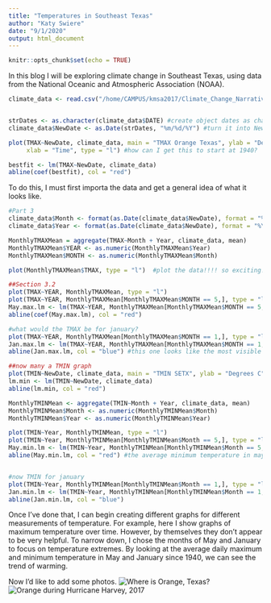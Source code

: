 ```yaml
---
title: "Temperatures in Southeast Texas"
author: "Katy Swiere"
date: "9/1/2020"
output: html_document
---
```


```r
knitr::opts_chunk$set(echo = TRUE)
```

In this blog I will be exploring climate change in Southeast Texas, using data from the National Oceanic and Atmospheric Association (NOAA). 

```r
climate_data <- read.csv("/home/CAMPUS/kmsa2017/Climate_Change_Narratives/Student_Folders/Swiere/Swiere_OrangeTX_DataNEW.csv")


strDates <- as.character(climate_data$DATE) #create object dates as characters
climate_data$NewDate <- as.Date(strDates, "%m/%d/%Y") #turn it into New Date

plot(TMAX~NewDate, climate_data, main = "TMAX Orange Texas", ylab = "Degrees C", 
     xlab = "Time", type = "l") #how can I get this to start at 1940?

bestfit <- lm(TMAX~NewDate, climate_data)
abline(coef(bestfit), col = "red")
```

To do this, I must first importa the data and get a general idea of what it looks like. 
```r
#Part 3
climate_data$Month <- format(as.Date(climate_data$NewDate), format = "%m")
climate_data$Year <- format(as.Date(climate_data$NewDate), format = "%Y")

MonthlyTMAXMean = aggregate(TMAX~Month + Year, climate_data, mean)
MonthlyTMAXMean$YEAR <- as.numeric(MonthlyTMAXMean$Year)
MonthlyTMAXMean$MONTH <- as.numeric(MonthlyTMAXMean$Month)

plot(MonthlyTMAXMean$TMAX, type = "l")  #plot the data!!!! so exciting!!!

##Section 3.2
plot(TMAX~YEAR, MonthlyTMAXMean, type = "l")
plot(TMAX~YEAR, MonthlyTMAXMean[MonthlyTMAXMean$MONTH == 5,], type = "l", main = "Average May Max Temps")
May.max.lm <- lm(TMAX~YEAR, MonthlyTMAXMean[MonthlyTMAXMean$MONTH == 5,])
abline(coef(May.max.lm), col = "red")

#what would the TMAX be for january?
plot(TMAX~YEAR, MonthlyTMAXMean[MonthlyTMAXMean$MONTH == 1,], type = "l", main = "Average January Max Temps")
Jan.max.lm <- lm(TMAX~YEAR, MonthlyTMAXMean[MonthlyTMAXMean$MONTH == 1,])
abline(Jan.max.lm, col = "blue") #this one looks like the most visible trend so far

##now many a TMIN graph
plot(TMIN~NewDate, climate_data, main = "TMIN SETX", ylab = "Degrees C", xlab = "Time", type = "l")
lm.min <- lm(TMIN~NewDate, climate_data)
abline(lm.min, col = "red")

MonthlyTMINMean <- aggregate(TMIN~Month + Year, climate_data, mean)
MonthlyTMINMean$Month <- as.numeric(MonthlyTMINMean$Month)
MonthlyTMINMean$Year <- as.numeric(MonthlyTMINMean$Year)

plot(TMIN~Year, MonthlyTMINMean, type = "l")
plot(TMIN~Year, MonthlyTMINMean[MonthlyTMINMean$Month == 5,], type = "l", main = "Average May Min Temps") #look at min temps in may
May.min.lm <- lm(TMIN~Year, MonthlyTMINMean[MonthlyTMINMean$Month == 5,])
abline(May.min.lm, col = "red") #the average minimum temperature in may has decreased


#now TMIN for january
plot(TMIN~Year, MonthlyTMINMean[MonthlyTMINMean$Month == 1,], type = "l", main = "Average Jan Min Temps") #look at min temps in jan
Jan.min.lm <- lm(TMIN~Year, MonthlyTMINMean[MonthlyTMINMean$Month == 1,])
abline(Jan.min.lm, col = "blue")
```
Once I've done that, I can begin creating different graphs for different measurements of temperature. For example, here I show graphs of maximum temperature over time. However, by themselves they don't appear to be very helpful. To narrow down, I chose the months of May and January to focus on temperature extremes. By looking at the average daily maximum and minimum temperature in May and January since 1940, we can see the trend of warming. 

Now I'd like to add some photos.
![Where is Orange, Texas?](https://www.bestplaces.net/images/city/Orange_TX.gif)
![Orange during Hurricane Harvey, 2017](harveyorange.jpg) 

